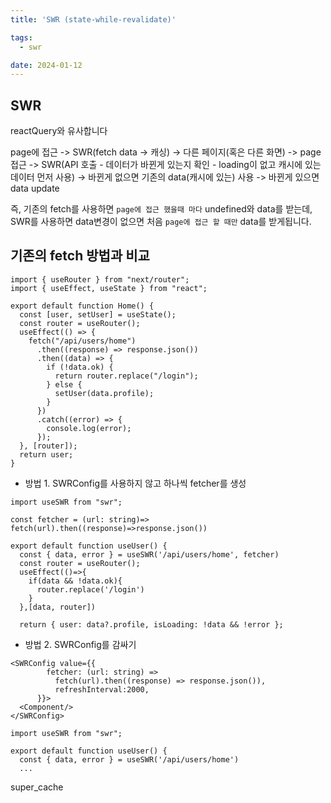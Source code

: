 ```yaml
---
title: 'SWR (state-while-revalidate)'

tags:
  - swr

date: 2024-01-12
---
```


## SWR

reactQuery와 유사합니다

page에 접근 -> SWR(fetch data -> 캐싱) -> 다른 페이지(혹은 다른 화면) -> page 접근 ->
SWR(API 호출 - 데이터가 바뀐게 있는지 확인 - loading이 없고 캐시에 있는 데이터 먼저 사용)
-> 바뀐게 없으면 기존의 data(캐시에 있는) 사용 -> 바뀐게 있으면 data update

즉, 기존의 fetch를 사용하면 `page에 접근 했을때 마다` undefined와 data를 받는데,
SWR를 사용하면 data변경이 없으면 처음 `page에 접근 할 때만` data를 받게됩니다.

## 기존의 fetch 방법과 비교

```js:기존방법.tsx
import { useRouter } from "next/router";
import { useEffect, useState } from "react";

export default function Home() {
  const [user, setUser] = useState();
  const router = useRouter();
  useEffect(() => {
    fetch("/api/users/home")
      .then((response) => response.json())
      .then((data) => {
        if (!data.ok) {
          return router.replace("/login");
        } else {
          setUser(data.profile);
        }
      })
      .catch((error) => {
        console.log(error);
      });
  }, [router]);
  return user;
}
```

- 방법 1. SWRConfig를 사용하지 않고 하나씩 fetcher를 생성

```js:SWR.tsx
import useSWR from "swr";

const fetcher = (url: string)=> fetch(url).then((response)=>response.json())

export default function useUser() {
  const { data, error } = useSWR('/api/users/home', fetcher)
  const router = useRouter();
  useEffect(()=>{
    if(data && !data.ok){
      router.replace('/login')
    }
  },[data, router])

  return { user: data?.profile, isLoading: !data && !error };
```

- 방법 2. SWRConfig를 감싸기

```js:layout.tsx
<SWRConfig value={{
        fetcher: (url: string) =>
          fetch(url).then((response) => response.json()),
          refreshInterval:2000,
      }}>
  <Component/>
</SWRConfig>
```

```js:SWR.tsx
import useSWR from "swr";

export default function useUser() {
  const { data, error } = useSWR('/api/users/home')
  ...
```

super_cache
